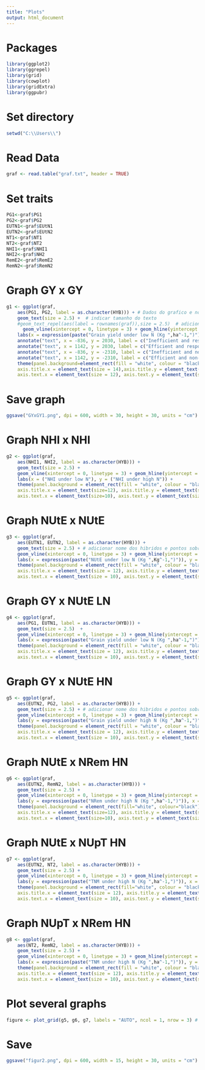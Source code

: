 ```yaml
---
title: "Plots"
output: html_document
---
```


# Packages
```r
library(ggplot2)
library(ggrepel)
library(grid)
library(cowplot)
library(gridExtra)
library(ggpubr)
```

# Set directory
```r
setwd("C:\\Users\\")
```

# Read Data
```r
graf <- read.table("graf.txt", header = TRUE) 
```

# Set traits
```r
PG1<-graf$PG1
PG2<-graf$PG2
EUTN1<-graf$EUtN1
EUTN2<-graf$EUtN2
NT1<-graf$NT1
NT2<-graf$NT2
NHI1<-graf$NHI1
NHI2<-graf$NH2
RemE2<-graf$RemE2
RemN2<-graf$RemN2
```

# Graph GY x GY
```r
g1 <- ggplot(graf,
	aes(PG1, PG2, label = as.character(HYB))) + # Dados do grafico e nomes dos pontos
	geom_text(size = 2.5) +  # indicar tamanho do texto 
	#geom_text_repel(aes(label = rownames(graf)),size = 2.5)  # adicionar nome dos hibridos sem sobrepor
      geom_vline(xintercept = 0, linetype = 3) + geom_hline(yintercept = 0, linetype = 3) +  # adicionar eixos x e y e tipo da linha
	labs(x = expression(paste("Grain yield under low N (Kg ",ha^-1,")")), y = expression(paste("Grain yield under high N (Kg  ",ha^-1,")"))) + # adicionar nomes dos eixos
	annotate("text", x = -836, y = 2030, label = c("Inefficient and responsive"),vjust = "inward", hjust = "inward", size=3) +  # adicionar textos dentro do gráfico
	annotate("text", x = 1142, y = 2030, label = c("Efficient and responsive"),vjust = "inward", hjust = "inward", size=3) +
	annotate("text", x = -836, y = -2310, label = c("Inefficient and non-responsive"),vjust = "inward", hjust = "inward",size=3) +
	annotate("text", x = 1142, y = -2310, label = c("Efficient and non-responsive"),vjust = "inward", hjust = "inward",size=3) +
	theme(panel.background=element_rect(fill = "white", colour = "black"), # mudar para tema preto e branco
	axis.title.x = element_text(size = 14),axis.title.y = element_text(size = 14), # determinar tamanho das fontes dos eixos
	axis.text.x = element_text(size = 12), axis.text.y = element_text(size = 12)) # determinar tamanho das fontes dos nomes dos eixos

```

# Save graph
```r
ggsave("GYxGY1.png", dpi = 600, width = 30, height = 30, units = "cm")
```

# Graph NHI x NHI
```r
g2 <- ggplot(graf,
	aes(NHI1, NHI2, label = as.character(HYB))) +
	geom_text(size = 2.5) + 
	geom_vline(xintercept = 0, linetype = 3) + geom_hline(yintercept = 0, linetype = 3) +  
	labs(x = ("NHI under low N"), y = ("NHI under high N")) + 
	theme(panel.background = element_rect(fill = "white", colour = "black"),
	axis.title.x = element_text(size=12), axis.title.y = element_text(size = 12),
	axis.text.x = element_text(size=10), axis.text.y = element_text(size = 10))
```

# Graph NUtE x NUtE
```r
g3 <- ggplot(graf,
	aes(EUTN1, EUTN2, label = as.character(HYB))) +
	geom_text(size = 2.5) + # adicionar nome dos hibridos e pontos sobrepostos
	geom_vline(xintercept = 0, linetype = 3) + geom_hline(yintercept = 0, linetype = 3) +  
	labs(x = expression(paste("NUtE under low N (Kg ",Kg^-1,")")), y = expression(paste("NUtE under high N (Kg  ",Kg^-1,")"))) + 
	theme(panel.background = element_rect(fill = "white", colour = "black"),
	axis.title.x = element_text(size = 12), axis.title.y = element_text(size = 12),
	axis.text.x = element_text(size = 10), axis.text.y = element_text(size = 10))
```

# Graph GY x NUtE LN
```r
g4 <- ggplot(graf,
	aes(PG1, EUTN1, label = as.character(HYB))) + 
	geom_text(size = 2.5)  + 
	geom_vline(xintercept = 0, linetype = 3) + geom_hline(yintercept = 0, linetype = 3) +  
	labs(x = expression(paste("Grain yield under low N (Kg ",ha^-1,")")), y = expression(paste("NUtE under low N (Kg  ",Kg^-1,")"))) + 
	theme(panel.background = element_rect(fill = "white", colour = "black"),
	axis.title.x = element_text(size = 12), axis.title.y = element_text(size = 12),
	axis.text.x = element_text(size = 10), axis.text.y = element_text(size = 10))
```

# Graph GY x NUtE HN
```r
g5 <- ggplot(graf,
	aes(EUTN2, PG2, label = as.character(HYB))) +
	geom_text(size = 2.5) + # adicionar nome dos hibridos e pontos sobrepostos
	geom_vline(xintercept = 0, linetype = 3) + geom_hline(yintercept = 0, linetype = 3) +  
	labs(y = expression(paste("Grain yield under high N (Kg ",ha^-1,")")), x = expression(paste("NUtE under high N (Kg  ",Kg^-1,")"))) + 
	theme(panel.background = element_rect(fill = "white", colour = "black"),
	axis.title.x = element_text(size = 12), axis.title.y = element_text(size = 12),
	axis.text.x = element_text(size = 10), axis.text.y = element_text(size = 10))
```

# Graph NUtE x NRem HN
```r
g6 <- ggplot(graf,
	aes(EUTN2, RemN2, label = as.character(HYB))) +
	geom_text(size = 2.5) + 
	geom_vline(xintercept = 0, linetype = 3) + geom_hline(yintercept = 0, linetype = 3) +  
	labs(y = expression(paste("NRem under high N (Kg ",ha^-1,")")), x = expression(paste("NUtE under high N (Kg  ",Kg^-1,")"))) + 
	theme(panel.background = element_rect(fill="white", colour="black"),
	axis.title.x = element_text(size=12), axis.title.y = element_text(size = 12),
	axis.text.x = element_text(size=10), axis.text.y = element_text(size = 10))
```

# Graph NUtE x NUpT HN
```r
g7 <- ggplot(graf,
	aes(EUTN2, NT2, label = as.character(HYB))) +
	geom_text(size = 2.5) + 
	geom_vline(xintercept = 0, linetype = 3) + geom_hline(yintercept = 0, linetype = 3) +  
	labs(y = expression(paste("TNM under high N (Kg ",ha^-1,")")), x = expression(paste("NUtE under high N (Kg  ",Kg^-1,")"))) + 
	theme(panel.background = element_rect(fill="white", colour = "black"),
	axis.title.x = element_text(size = 12), axis.title.y = element_text(size = 12),
	axis.text.x = element_text(size = 10), axis.text.y = element_text(size = 10))
```

# Graph NUpT x NRem HN
```r
g8 <- ggplot(graf,
	aes(NT2, RemN2, label = as.character(HYB))) +
	geom_text(size = 2.5) + 
	geom_vline(xintercept = 0, linetype = 3) + geom_hline(yintercept = 0, linetype = 3) +  
	labs(x = expression(paste("TNM under high N (Kg ",ha^-1,")")), y = expression(paste("NRem under high N (Kg ",ha^-1,")"))) + 
	theme(panel.background = element_rect(fill = "white", colour = "black"),
	axis.title.x = element_text(size = 12), axis.title.y = element_text(size = 12),
	axis.text.x = element_text(size = 10), axis.text.y = element_text(size = 10))
```

# Plot several graphs
```r
figure <- plot_grid(g5, g6, g7, labels = "AUTO", ncol = 1, nrow = 3) # Alinhados em 1 coluna e 3 linhas
```

# Save
```r
ggsave("figur2.png", dpi = 600, width = 15, height = 30, units = "cm") 
```
